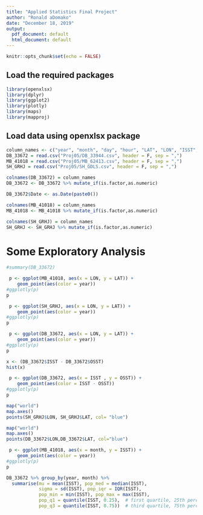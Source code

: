 ```yaml
---
title: "Applied Statistics Final Project"
author: "Ronald aDomako"
date: "December 18, 2019"
output:
  pdf_document: default
  html_document: default
---
```


```r
knitr::opts_chunk$set(echo = FALSE)
```

## Load the required packages

```r
library(openxlsx)
library(dplyr)
library(ggplot2)
library(plotly)
library(maps)
library(mapproj)
```


## Load data using openxlsx package

```r
column_names <- c("year", "month", "day", "hour", "LAT", "LON", "ISST","OSST", "OERR", "SI", "ICflag", "DS", "VS", "WDIR", "WSPD", "SLP", "AT", "WBT", "DPT", "CLT", "CLL")
DB_33672 = read.csv("Proj05/DB_33944.csv", header = F, sep = ",")
MB_41018 = read.csv("Proj05/MB_62413.csv", header = F, sep = ",")
SH_GRHJ = read.csv("Proj05/SH_GDLS.csv", header = F, sep = ",")

colnames(DB_33672) = column_names
DB_33672 <- DB_33672 %>% mutate_if(is.factor,as.numeric)

DB_33672$Date <- as.Date(paste0())

colnames(MB_41018) = column_names
MB_41018 <- MB_41018 %>% mutate_if(is.factor,as.numeric)

colnames(SH_GRHJ) = column_names
SH_GRHJ <- SH_GRHJ %>% mutate_if(is.factor,as.numeric)


```

# Some Exploratory Analysis

```r
#summary(DB_33672)
```




```r
 p <- ggplot(MB_41018, aes(x = LON, y = LAT)) +
    geom_point(aes(color = year))  
#ggplotly(p)
p
```


```r
 p <- ggplot(SH_GRHJ, aes(x = LON, y = LAT)) +
    geom_point(aes(color = year))  
#ggplotly(p)
p
```



```r
 p <- ggplot(DB_33672, aes(x = LON, y = LAT)) +
    geom_point(aes(color = year))  
#ggplotly(p)
p
```

```r
x <- (DB_33672$ISST - DB_33672$OSST)
hist(x)
```

```r
 p <- ggplot(DB_33672, aes(x = ISST , y = OSST)) +
    geom_point(aes(color = ISST - OSST))  
#ggplotly(p)
p
```

```r
map("world")
map.axes()
points(SH_GRHJ$LON, SH_GRHJ$LAT, col= "blue")
```

```r
map("world")
map.axes()
points(DB_33672$LON,DB_33672$LAT, col="blue")
```

```r
 p <- ggplot(MB_41018, aes(x = month, y = ISST)) +
    geom_point(aes(color = year))  
#ggplotly(p)
p
```

```r
DB_33672 %>% group_by(year, month) %>%
  summarise(mu = mean(ISST), pop_med = median(ISST), 
            sigma = sd(ISST), pop_iqr = IQR(ISST),
            pop_min = min(ISST), pop_max = max(ISST),
            pop_q1 = quantile(ISST, 0.25),  # first quartile, 25th percentile
            pop_q3 = quantile(ISST, 0.75))  # third quartile, 75th percentile
```




